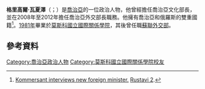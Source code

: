 {{expand|time=2015-12-27T02:45:16+00:00}}
{{refimprove|time=2015-12-27T02:45:16+00:00}}
{{NoteTA
|1=zh-cn:格鲁吉亚; zh-hk:喬治亞; zh-tw:喬治亞; zh-sg:格鲁吉亚
}}
'''格里高爾·瓦夏澤'''（{{lang-ka|გრიგოლ ვაშაძე}}；{{bd|1967年|7月19日}}）是[[喬治亞|喬治亞]]的一位政治人物，他曾經擔任喬治亞文化部長，並在2008年至2012年擔任喬治亞外交部長職務。他擁有喬治亞和俄羅斯的雙重國籍<ref>[http://rustavi2.com/news/news_text.php?id_news=29167&ct=25&im=main&ddd=&ddd2=21-05-09&month=6&year=2009&srch_w=&srch=0&wth=&rec_start=0&rec_start_nav=0&ddd2=21-05-09&month=6&year=2009 Kommersant interviews new foreign minister.] {{Wayback|url=http://rustavi2.com/news/news_text.php?id_news=29167&ct=25&im=main&ddd=&ddd2=21-05-09&month=6&year=2009&srch_w=&srch=0&wth=&rec_start=0&rec_start_nav=0&ddd2=21-05-09&month=6&year=2009 |date=20110715220533 }} [[Rustavi_2|Rustavi 2]].</ref>。[[1981年|1981年]]畢業於[[莫斯科國立國際關係學院|莫斯科國立國際關係學院]]，其後曾任職[[蘇聯外交部|蘇聯外交部]]。
==參考資料==
{{reflist}}
{{DEFAULTSORT:Vashadze, Grigol}}
[[Category:喬治亞政治人物|Category:喬治亞政治人物]]
[[Category:莫斯科國立國際關係學院校友|Category:莫斯科國立國際關係學院校友]]